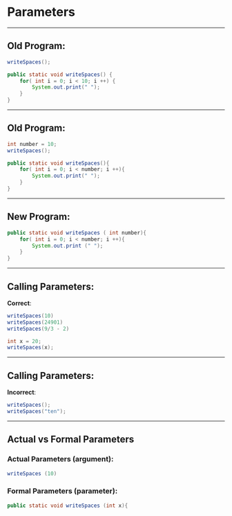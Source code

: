 
# Parameters

---


## Old Program:

```java
writeSpaces();
```

```java
public static void writeSpaces() {
    for( int i = 0; i < 10; i ++) { 
        System.out.print(" ");
    }
}
```

---

## Old Program:

```java
int number = 10;
writeSpaces();
```


```java
public static void writeSpaces(){
    for( int i = 0; i < number; i ++){
        System.out.print(" ");
    }
}
```

---

## New Program:

```java
public static void writeSpaces ( int number){
    for( int i = 0; i < number; i ++){
        System.out.print (" ");
    }
}
```

---

## Calling Parameters:

**Correct**: 

```java
writeSpaces(10)
writeSpaces(24901)
writeSpaces(9/3 - 2)

int x = 20; 
writeSpaces(x);
```

---

## Calling Parameters:

**Incorrect**:

```java
writeSpaces();
writeSpaces("ten");
```

---

## Actual vs Formal Parameters

### Actual Parameters (argument):

```java
writeSpaces (10)
```

### Formal Parameters (parameter):

```java
public static void writeSpaces (int x){
```